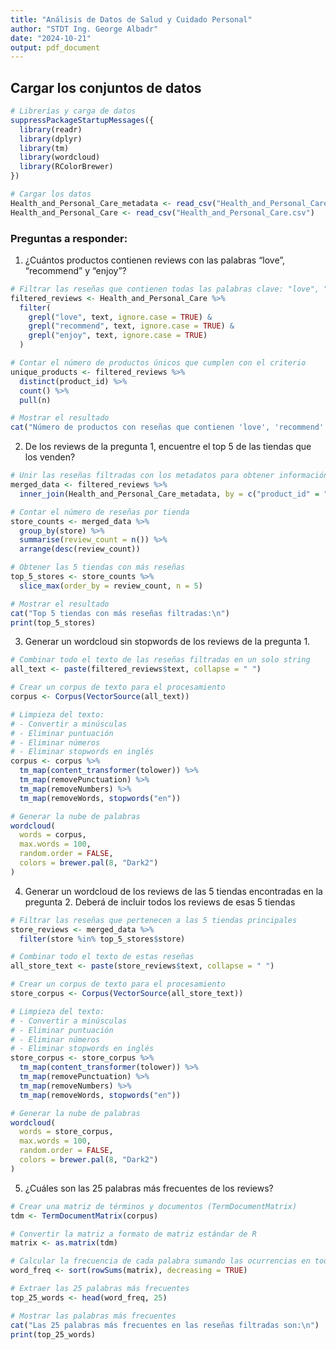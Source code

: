 ```yaml
---
title: "Análisis de Datos de Salud y Cuidado Personal"
author: "STDT Ing. George Albadr"
date: "2024-10-21"
output: pdf_document
---
```


## Cargar los conjuntos de datos

```r
# Librerías y carga de datos
suppressPackageStartupMessages({
  library(readr)       
  library(dplyr)     
  library(tm)       
  library(wordcloud)  
  library(RColorBrewer) 
})

# Cargar los datos
Health_and_Personal_Care_metadata <- read_csv("Health_and_Personal_Care_metadata.csv")
Health_and_Personal_Care <- read_csv("Health_and_Personal_Care.csv")
```

### Preguntas a responder:

1. ¿Cuántos productos contienen reviews con las palabras "love", "recommend" y "enjoy"?

```r
# Filtrar las reseñas que contienen todas las palabras clave: "love", "recommend" y "enjoy"
filtered_reviews <- Health_and_Personal_Care %>%
  filter(
    grepl("love", text, ignore.case = TRUE) &
    grepl("recommend", text, ignore.case = TRUE) &
    grepl("enjoy", text, ignore.case = TRUE)
  )

# Contar el número de productos únicos que cumplen con el criterio
unique_products <- filtered_reviews %>%
  distinct(product_id) %>%
  count() %>%
  pull(n)

# Mostrar el resultado
cat("Número de productos con reseñas que contienen 'love', 'recommend' y 'enjoy':", unique_products, "\n")
```


2. De los reviews de la pregunta 1, encuentre el top 5 de las tiendas que los venden?

```r
# Unir las reseñas filtradas con los metadatos para obtener información de la tienda
merged_data <- filtered_reviews %>%
  inner_join(Health_and_Personal_Care_metadata, by = c("product_id" = "parent_id"))

# Contar el número de reseñas por tienda
store_counts <- merged_data %>%
  group_by(store) %>%
  summarise(review_count = n()) %>%
  arrange(desc(review_count))

# Obtener las 5 tiendas con más reseñas
top_5_stores <- store_counts %>%
  slice_max(order_by = review_count, n = 5)

# Mostrar el resultado
cat("Top 5 tiendas con más reseñas filtradas:\n")
print(top_5_stores)
```


3. Generar un wordcloud sin stopwords de los reviews de la pregunta 1.

```r
# Combinar todo el texto de las reseñas filtradas en un solo string
all_text <- paste(filtered_reviews$text, collapse = " ")

# Crear un corpus de texto para el procesamiento
corpus <- Corpus(VectorSource(all_text))

# Limpieza del texto:
# - Convertir a minúsculas
# - Eliminar puntuación
# - Eliminar números
# - Eliminar stopwords en inglés
corpus <- corpus %>%
  tm_map(content_transformer(tolower)) %>%
  tm_map(removePunctuation) %>%
  tm_map(removeNumbers) %>%
  tm_map(removeWords, stopwords("en"))

# Generar la nube de palabras
wordcloud(
  words = corpus,
  max.words = 100,
  random.order = FALSE,
  colors = brewer.pal(8, "Dark2")
)
```


4.	Generar un wordcloud de los reviews de las 5 tiendas encontradas en la pregunta 2. Deberá de incluir todos los reviews de esas 5 tiendas

```r
# Filtrar las reseñas que pertenecen a las 5 tiendas principales
store_reviews <- merged_data %>%
  filter(store %in% top_5_stores$store)

# Combinar todo el texto de estas reseñas
all_store_text <- paste(store_reviews$text, collapse = " ")

# Crear un corpus de texto para el procesamiento
store_corpus <- Corpus(VectorSource(all_store_text))

# Limpieza del texto:
# - Convertir a minúsculas
# - Eliminar puntuación
# - Eliminar números
# - Eliminar stopwords en inglés
store_corpus <- store_corpus %>%
  tm_map(content_transformer(tolower)) %>%
  tm_map(removePunctuation) %>%
  tm_map(removeNumbers) %>%
  tm_map(removeWords, stopwords("en"))

# Generar la nube de palabras
wordcloud(
  words = store_corpus,
  max.words = 100,
  random.order = FALSE,
  colors = brewer.pal(8, "Dark2")
)
```


5.	¿Cuáles son las 25 palabras más frecuentes de los reviews?

```r
# Crear una matriz de términos y documentos (TermDocumentMatrix)
tdm <- TermDocumentMatrix(corpus)

# Convertir la matriz a formato de matriz estándar de R
matrix <- as.matrix(tdm)

# Calcular la frecuencia de cada palabra sumando las ocurrencias en todos los documentos
word_freq <- sort(rowSums(matrix), decreasing = TRUE)

# Extraer las 25 palabras más frecuentes
top_25_words <- head(word_freq, 25)

# Mostrar las palabras más frecuentes
cat("Las 25 palabras más frecuentes en las reseñas filtradas son:\n")
print(top_25_words)
```


